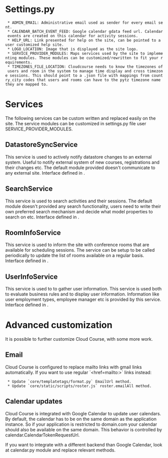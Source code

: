 = Settings.py =

  * ADMIN_EMAIL: Administrative email used as sender for every email sent.
  * CALENDAR_BATCH_EVENT_FEED: Google calendar gdata feed url. Calendar events are created on this calendar for activity sessions.
  * HELP_URL: Link presented for help on the site, can be pointed to a user customized help site.
  * LOGO_LOCATION: Image that is displayed as the site logo.
  * SERVICE_PROVIDER_MODULES: Maps services used by the site to implementing modules. These modules can be customized/rewritten to fit your requirements.
  * TIMEZONES_FILE_LOCATION: Cloudcourse needs to know the timezones of users and room in the system to manage time display and cross timezone sessions. This should point to a .json file with mappings from country_city codes that users and rooms can have to the pytz timezone name they are mapped to.


= Services =

The following services can be custom written and replaced easily on the site. The service modules can be customized in settings.py file user SERVICE_PROVIDER_MODULES.

== DatastoreSyncService ==

This service is used to actively notify datastore changes to an external system. Useful to notify external system of new courses, registrations and their changes etc. The default module provided doesn't communicate to any external site. Interface defined in {{{core.service_interfaces.DatastoreSyncService}}}.

== SearchService ==

This service is used to search activities and their sessions. The default module doesn't provided any search functionality, users need to write their own preferred search mechanism and decide what model properties to search on etc. Interface defined in {{{core.service_interfaces.SearchService}}}.

== RoomInfoService ==

This service is used to inform the site with conference rooms that are available for scheduling sessions. The service can be setup to be called periodically to update the list of rooms available on a regular basis. Interface defined in {{{core.service_interfaces.RoomInfoService}}}.

== UserInfoService ==

This service is used to to gather user information. This service is used both to evaluate business rules and to display user information. Information like user employment types, employee manager etc is provided by this service. Interface defined in {{{core.service_interfaces.UserInfoService}}}.

= Advanced customization =

It is possible to further customize Cloud Course, with some more work.

== Email ==

Cloud Course is configured to replace mailto links with gmail links automatically. If you want to use regular `<href=mailto:>` links instead:

  * Update `core/templatetags/format.py` EmailUrl method.
  * Update `core/static/scripts/roster.js` roster.emailAll method.

== Calendar updates ==

Cloud Course is integrated with Google Calendar to update user calendars.
By default, the calendar has to be on the same domain as the application instance. So if your application is restricted to domain.com your calendar should also be available on the same domain. This behavior is controlled by calendar.CalendarTokenRequestUrl.

If you want to integrate with a different backend than Google Calendar, look at calendar.py module and replace relevant methods.
 